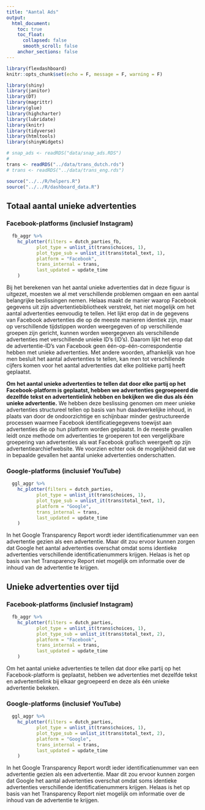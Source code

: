 ```yaml
---
title: "Aantal Ads"
output:
  html_document:
    toc: true
    toc_float:
      collapsed: false
      smooth_scroll: false
    anchor_sections: false
---
```


```r


library(flexdashboard)
knitr::opts_chunk$set(echo = F, message = F, warning = F)

library(shiny)
library(janitor)
library(DT)
library(magrittr)
library(glue)
library(highcharter)
library(lubridate)
library(knitr)
library(tidyverse)
library(htmltools)
library(shinyWidgets)

# snap_ads <- readRDS("data/snap_ads.RDS")
# 
trans <- readRDS("../data/trans_dutch.rds")
# trans <- readRDS("../data/trans_eng.rds")

source("../../R/helpers.R")
source("../../R/dashboard_data.R")


```



## Totaal aantal unieke advertenties {.tabset .tabset-fade .tabset-pills}

### Facebook-platforms (inclusief Instagram) 

```r
  fb_aggr %>% 
    hc_plotter(filters = dutch_parties_fb,
           plot_type = unlist_it(trans$choices, 1),
           plot_type_sub = unlist_it(trans$total_text, 1),
           platform = "Facebook",
           trans_internal = trans,
           last_updated = update_time
    )
```


Bij het berekenen van het aantal unieke advertenties dat in deze figuur is uitgezet, moesten we al met verschillende problemen omgaan en een aantal belangrijke beslissingen nemen. Helaas maakt de manier waarop Facebook gegevens uit zijn advertentiebibliotheek verstrekt, het niet mogelijk om het aantal advertenties eenvoudig te tellen. Het lijkt erop dat in de gegevens van Facebook advertenties die op de meeste manieren identiek zijn, maar op verschillende tijdstippen worden weergegeven of op verschillende groepen zijn gericht, kunnen worden weergegeven als verschillende advertenties met verschillende unieke ID’s (ID’s). Daarom lijkt het erop dat de advertentie-ID's van Facebook geen één-op-één-correspondentie hebben met unieke advertenties. Met andere woorden, afhankelijk van hoe men besluit het aantal advertenties te tellen, kan men tot verschillende cijfers komen voor het aantal advertenties dat elke politieke partij heeft geplaatst.

**Om het aantal unieke advertenties te tellen dat door elke partij op het Facebook-platform is geplaatst, hebben we advertenties gegroepeerd die dezelfde tekst en advertentielink hebben en bekijken we die dus als één unieke advertentie.** We hebben deze beslissing genomen om meer unieke advertenties structureel tellen op basis van hun daadwerkelijke inhoud, in plaats van door de ondoorzichtige en schijnbaar minder gestructureerde processen waarmee Facebook identificatiegegevens toewijst aan advertenties die op hun platform worden geplaatst. In de meeste gevallen leidt onze methode om advertenties te groeperen tot een vergelijkbare groepering van advertenties als wat Facebook grafisch weergeeft op zijn advertentiearchiefwebsite. We voorzien echter ook de mogelijkheid dat we in bepaalde gevallen het aantal unieke advertenties onderschatten.



### Google-platforms (inclusief YouTube) 

```r
  ggl_aggr %>% 
    hc_plotter(filters = dutch_parties,
           plot_type = unlist_it(trans$choices, 1),
           plot_type_sub = unlist_it(trans$total_text, 1),
           platform = "Google",
           trans_internal = trans,
           last_updated = update_time
    )
```

In het Google Transparency Report wordt ieder identificatienummer van een advertentie gezien als een advertentie. Maar dit zou ervoor kunnen zorgen dat Google het aantal advertenties overschat omdat soms identieke advertenties verschillende identificatienummers krijgen. Helaas is het op basis van het Transparency Report niet mogelijk om informatie over de inhoud van de advertentie te krijgen. 

## Unieke advertenties over tijd {.tabset .tabset-fade .tabset-pills}

### Facebook-platforms (inclusief Instagram) 

```r
  fb_aggr %>% 
    hc_plotter(filters = dutch_parties,
           plot_type = unlist_it(trans$choices, 1),
           plot_type_sub = unlist_it(trans$total_text, 2),
           platform = "Facebook",
           trans_internal = trans,
           last_updated = update_time
    )
```

Om het aantal unieke advertenties te tellen dat door elke partij op het Facebook-platform is geplaatst, hebben we advertenties met dezelfde tekst en advertentielink bij elkaar gegroepeerd en deze als één unieke advertentie bekeken.

### Google-platforms (inclusief YouTube) 

```r
  ggl_aggr %>% 
    hc_plotter(filters = dutch_parties,
           plot_type = unlist_it(trans$choices, 1),
           plot_type_sub = unlist_it(trans$total_text, 2),
           platform = "Google",
           trans_internal = trans,
           last_updated = update_time
    )
```

In het Google Transparency Report wordt ieder identificatienummer van een advertentie gezien als een advertentie. Maar dit zou ervoor kunnen zorgen dat Google het aantal advertenties overschat omdat soms identieke advertenties verschillende identificatienummers krijgen. Helaas is het op basis van het Transparency Report niet mogelijk om informatie over de inhoud van de advertentie te krijgen. 


